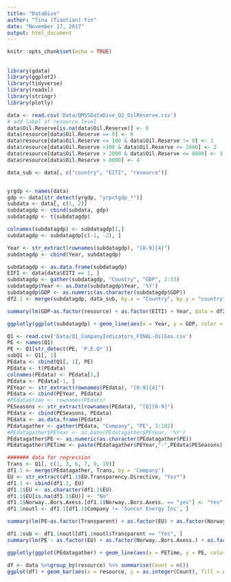 ---
title: "DataDive"
author: "Tina (Tiantian) Yin"
date: "November 17, 2017"
output: html_document
---

```{r setup, include=FALSE}
knitr::opts_chunk$set(echo = TRUE)
```

## 
```{r, message=FALSE}
library(gdata)
library(ggplot2)
library(tidyverse)
library(readxl)
library(stringr)
library(plotly)
```

     
```{r}
data <- read.csv('Data/QMSSDataDive_Q2_OilReserve.csv')
# add label of resource level 
data$Oil.Reserve[is.na(data$Oil.Reserve)] <- 0
data$resource[data$Oil.Reserve == 0] <- 0
data$resource[data$Oil.Reserve <= 100 & data$Oil.Reserve != 0] <- 1
data$resource[data$Oil.Reserve >100 & data$Oil.Reserve <= 2000] <- 2
data$resource[data$Oil.Reserve > 2000 & data$Oil.Reserve <= 8000] <- 3
data$resource[data$Oil.Reserve > 8000] <- 4

data_sub <- data[, c("country", "EITI", "resource")]


yrgdp <- names(data)
gdp <- data[str_detect(yrgdp, "yrpctgdp_*")]
subdata <- data[, c(1, 2)]
subdatagdp <- cbind(subdata, gdp)
subdatagdp <- t(subdatagdp)
```

```{r}
colnames(subdatagdp) <- subdatagdp[1,]
subdatagdp <- subdatagdp[c(-1, -2), ]

Year <- str_extract(rownames(subdatagdp), "[0-9]{4}")
subdatagdp <- cbind(Year, subdatagdp)

subdatagdp <- as.data.frame(subdatagdp)
EIFI <- data[data$EITI == 1, ]
subdatagdp <- gather(subdatagdp, "Country", "GDP", 2:33)
subdatagdp$Year <- as.Date(subdatagdp$Year, '%Y')
subdatagdp$GDP <- as.numeric(as.character(subdatagdp$GDP))
df2.1 <- merge(subdatagdp, data_sub, by.x = "Country", by.y = "country")
```

```{r}
summary(lm(GDP~as.factor(resource) + as.factor(EITI) + Year, data = df2.1))
```



```{r}
ggplotly(ggplot(subdatagdp) + geom_line(aes(x = Year, y = GDP, color = Country, group = 1)))
```

```{r}
Q1 <- read.csv('Data/Q1_CompanyIndicators_FINAL-OilGas.csv')
PE <- names(Q1)
PE <- Q1[str_detect(PE, 'P.E.Q*')]
subQ1 <- Q1[, 1]
PEdata <- cbind(Q1[, 1], PE)
PEdata <- t(PEdata)
colnames(PEdata) <- PEdata[1,]
PEdata <- PEdata[-1, ]
PEYear <- str_extract(rownames(PEdata), "[0-9]{4}")
PEdata <- cbind(PEYear, PEdata)
#PEdata$time <- rownames(PEdata)
PESeasons <- str_extract(rownames(PEdata), "[Q][0-9]")
PEdata <- cbind(PESeasons, PEdata)
PEdata <- as.data.frame(PEdata)
PEdatagather <- gather(PEdata, "Company", "PE", 3:102)
#PEdatagather$PEYear <- as.Date(PEdatagather$PEYear, '%Y')
PEdatagather$PE <- as.numeric(as.character(PEdatagather$PE))
PEdatagather$PETime <- paste(PEdatagather$PEYear,"-",PEdata$PESeasons)

####### data for regression
Trans <- Q1[, c(1, 3, 6, 7, 9, 10)]
df1.1 <- merge(PEdatagather, Trans, by = 'Company')
EU <- str_extract(df1.1$EU.Transparency.Directive, "Yes*")
df1.1 <- cbind(df1.1, EU)
df1.1$EU <- as.character(df1.1$EU)
df1.1$EU[is.na(df1.1$EU)] <- "No"
df1.1$Norway..Bors.Axess.[df1.1$Norway..Bors.Axess. == "yes"] <- "Yes"
df1.1noutl <- df1.1[df1.1$Company != 'Suncor Energy Inc', ]
```

```{r}
summary(lm(PE~as.factor(Transparent) + as.factor(EU) + as.factor(Norway..Bors.Axess.) + as.factor(Toronto..TSX.Venture.), data = df1.1noutl))
```

```{r}
df1.1sub <- df1.1noutl[df1.1noutl$Transparent == "Yes", ]
summary(lm(PE ~ as.factor(EU) + as.factor(Norway..Bors.Axess.) + as.factor(Toronto..TSX.Venture.), data = df1.1sub))
```



```{r}
ggplotly(ggplot(PEdatagather) + geom_line(aes(x = PETime, y = PE, color = Company, group = 1))) # + ylim(c(0,200)
```

```{r}
df <- data %>%group_by(resource) %>% summarise(Count = n())
ggplot(df) + geom_bar(aes(x = resource, y = as.integer(Count), fill = as.factor(resource)), stat = "identity") + theme_bw() + ggtitle("Oil Reserve Level of Country") + labs(x = "Level of Oil Reserve", y = "Number of Countries" ) + theme(plot.title = element_text(size = 18, hjust = 0.5)) + guides(fill=guide_legend(title="Level of Oil Reserve"))
```














